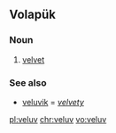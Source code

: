 ==Volapük==

===Noun===
{{head|vo|noun}}

# [[velvet]]

===See also===
* [[veluvik]] = ''[[velvety]]''

[[pl:veluv]]
[[chr:veluv]]
[[vo:veluv]]